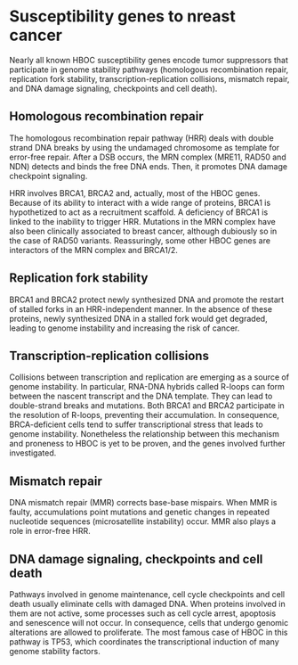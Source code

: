# Susceptibility genes to nreast cancer {#hboc-genes}

Nearly all known HBOC susceptibility genes encode tumor suppressors that participate in genome stability pathways (homologous recombination repair, replication fork stability, transcription-replication collisions, mismatch repair, and DNA damage signaling, checkpoints and cell death). 

## Homologous recombination repair

The homologous recombination repair pathway (HRR) deals with double strand DNA breaks by using the undamaged chromosome as template for error-free repair. After a DSB occurs, the MRN complex (MRE11, RAD50 and NDN) detects and binds the free DNA ends. Then, it promotes DNA damage checkpoint signaling.

HRR involves BRCA1, BRCA2 and, actually, most of the HBOC genes. Because of its ability to interact with a wide range of proteins, BRCA1 is hypothetized to act as a recruitment scaffold. A deficiency of BRCA1 is linked to the inability to trigger HRR. Mutations in the MRN complex have also been clinically associated to breast cancer, although dubiously so in the case of RAD50 variants. Reassuringly, some other HBOC genes are interactors of the MRN complex and BRCA1/2.

## Replication fork stability

BRCA1 and BRCA2 protect newly synthesized DNA and promote the restart of stalled forks in an HRR-independent manner. In the absence of these proteins, newly synthesized DNA in a stalled fork would get degraded, leading to genome instability and increasing the risk of cancer.

## Transcription-replication collisions 

Collisions between transcription and replication are emerging as a source of genome instability. In particular, RNA-DNA hybrids called R-loops can form between the nascent transcript and the DNA template. They can lead to double-strand breaks and mutations. Both BRCA1 and BRCA2 participate in the resolution of R-loops, preventing their accumulation. In consequence, BRCA-deficient cells tend to suffer transcriptional stress that leads to genome instability. Nonetheless the relationship between this mechanism and proneness to HBOC is yet to be proven, and the genes involved further investigated.

## Mismatch repair

DNA mismatch repair (MMR) corrects base-base mispairs. When MMR is faulty, accumulations point mutations and genetic changes in repeated nucleotide sequences (microsatellite instability) occur. MMR also plays a role in error-free HRR.

## DNA damage signaling, checkpoints and cell death

Pathways involved in genome maintenance, cell cycle checkpoints and cell death usually eliminate cells with damaged DNA. When proteins involved in them are not active, some processes such as cell cycle arrest, apoptosis and senescence will not occur. In consequence, cells that undergo genomic alterations are allowed to proliferate. The most famous case of HBOC in this pathway is TP53, which coordinates the transcriptional induction of many genome stability factors.

\begin{sidewaystable}
\centering
\caption{Overview of HBOC genes: estimated lifetime risk of breast cancer (age in years) and tumorogenic molecular mechanisms that involves them: homologous recombination repair (HRR), replication fork stability, transcription-replication collisions, mismatch repair (MMR), DNA damage signaling, checkpoints and cell death, and/or others. Adapted from [@nielsen_hereditary_2016].
\label{tab:hboc-genes}
\begin{tabular}{llllllll}
Gene & Lifetime risk & HRR & Rep. fork stab. & Tr.-rep. clash & MMR & DNA Damage, apoptosis & Other \\
ATM & 60\% by age 80 & $\checkmark$ & & & & $\checkmark$ &\\
BARD1 & Unknown & $\checkmark$ & & & & &\\
BLM & Unknown & & $\checkmark$& & & &\\
BRCA1 & 57-65\% by age 70 & $\checkmark$ & $\checkmark$& $\checkmark$& & $\checkmark$ &\\
BRCA2 & 45-55\% by age 70 & $\checkmark$ & $\checkmark$& $\checkmark$& & $\checkmark$ &\\
BRIP1 & OR: \textless2.0& & & & & &\\
CDH1 & 42\% by age 80 & & & & & & $\checkmark$ \\
CHEK2 & 37\% by age 70 & & & & & $\checkmark$ &\\
FAM175A & Unknown & $\checkmark$ & & & & &\\
FANCC & Unknown & & $\checkmark$& & & &\\
FANCM & Unknown & & $\checkmark$& & & &\\
MLH1 & $\sim$19\% by age 70 & & $\checkmark$& & $\checkmark$ & &\\
MRE11 & Unknown & & & & $\checkmark$ & &\\
MSH2 & $\sim$11\% by age 70 & & & & $\checkmark$ & &\\
NBN & OR: 3.0 & $\checkmark$ & & & & &\\
NF1 & 6.5-fold up ages 30-39 & & & & & & $\checkmark$ \\
PALB2 & 35\% by age 70 & $\checkmark$ & $\checkmark$& & & &\\
PMS2 & SIR: 3.8& & & & $\checkmark$ & &\\
PTEN & 85\% by age 70 & & & & & & $\checkmark$ \\
RAD51B & Unknown & $\checkmark$ & & & & &\\
RAD51C & Unknown & $\checkmark$ & & & & &\\
RAD51D & Unknown & $\checkmark$ & & & & &\\
RECQL & Unknown & & $\checkmark$& & & &\\
RINT1 & Unknown & $\checkmark$ & & & & &\\
STK11 & 32\% by age 60 & & & & & & $\checkmark$ \\
TP53 & 25\% by age 70 & & & & & $\checkmark$ &  
\end{tabular}
\end{sidewaystable}

